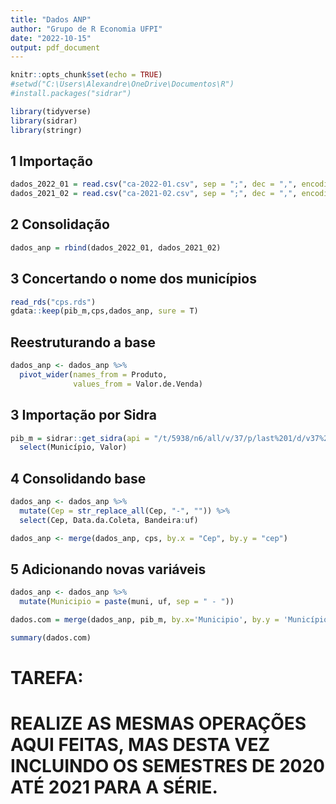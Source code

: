 ```yaml
---
title: "Dados ANP"
author: "Grupo de R Economia UFPI"
date: "2022-10-15"
output: pdf_document
---
```


```r
knitr::opts_chunk$set(echo = TRUE)
#setwd("C:\Users\Alexandre\OneDrive\Documentos\R")
#install.packages("sidrar")

library(tidyverse)
library(sidrar)
library(stringr)  
```

## 1 Importação 

```r
dados_2022_01 = read.csv("ca-2022-01.csv", sep = ";", dec = ",", encoding = "UTF-8")
dados_2021_02 = read.csv("ca-2021-02.csv", sep = ";", dec = ",", encoding = "UTF-8")
```

## 2 Consolidação

```r
dados_anp = rbind(dados_2022_01, dados_2021_02)
```

## 3 Concertando o nome dos municípios

```r
read_rds("cps.rds")
gdata::keep(pib_m,cps,dados_anp, sure = T)
```

## Reestruturando a base

```r
dados_anp <- dados_anp %>%
  pivot_wider(names_from = Produto,
              values_from = Valor.de.Venda)
```

## 3 Importação por Sidra 

```r
pib_m = sidrar::get_sidra(api = "/t/5938/n6/all/v/37/p/last%201/d/v37%200") %>% 
  select(Município, Valor)
```

## 4 Consolidando base 

```r
dados_anp <- dados_anp %>%
  mutate(Cep = str_replace_all(Cep, "-", "")) %>%
  select(Cep, Data.da.Coleta, Bandeira:uf)

dados_anp <- merge(dados_anp, cps, by.x = "Cep", by.y = "cep")
```

## 5 Adicionando novas variáveis

```r

dados_anp <- dados_anp %>%
  mutate(Municipio = paste(muni, uf, sep = " - "))

dados.com = merge(dados_anp, pib_m, by.x='Municipio', by.y = 'Município')

summary(dados.com)
```

# TAREFA:
# REALIZE AS MESMAS OPERAÇÕES AQUI FEITAS, MAS DESTA VEZ INCLUINDO OS SEMESTRES DE 2020 ATÉ 2021 PARA A SÉRIE.